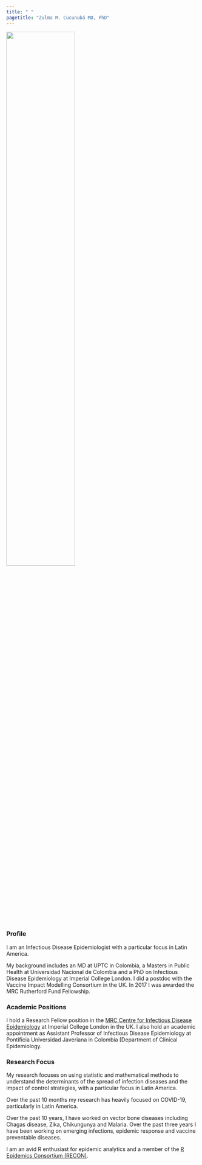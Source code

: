 ```yaml
---
title: " "
pagetitle: "Zulma M. Cucunubá MD, PhD"
---
```


<link rel="stylesheet" href="styles.css" type="text/css">
<link rel="stylesheet" href="academicicons/css/academicons.min.css"/>

<img src="images/ZCucunuba.jpeg" style="width:60%; border:0px solid">


### Profile 

I am an Infectious Disease Epidemiologist with a particular focus in Latin America.

My background includes an MD at UPTC in Colombia, a Masters in Public Health at Universidad Nacional de Colombia and a PhD on Infectious Disease Epidemiology at Imperial College London. I did a postdoc with the Vaccine Impact Modelling Consortium in the UK. In 2017 I was awarded the MRC Rutherford Fund Fellowship.

### Academic Positions 

I hold a Research Fellow position in the [MRC Centre for Infectious Disease Epidemiology](https://www.imperial.ac.uk/people/zulma.cucunuba)  at Imperial College London in the UK. I also hold an academic appointment as Assistant Professor of Infectious Disease Epidemiology at Pontificia Universidad Javeriana in Colombia  [Department of Clinical Epidemiology.

### Research Focus

My research focuses on using statistic and mathematical methods to understand the determinants of the spread of infection diseases and the impact of control strategies, with a particular focus in Latin America. 

Over the past 10 months my research has heavily focused on COVID-19, particularly in Latin America.

Over the past 10 years, I have worked on vector bone diseases including Chagas disease, Zika, Chikungunya and Malaria. Over the past three years I have been working on emerging infections, epidemic response and vaccine preventable diseases.

I am an avid R enthusiast for epidemic analytics and a member of the [R Epidemics Consortium (RECON)](https://www.repidemicsconsortium.org/people/). 



